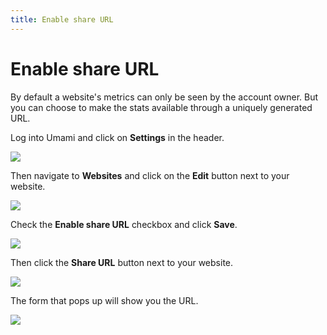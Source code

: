 ```yaml
---
title: Enable share URL
---
```


# Enable share URL

By default a website's metrics can only be seen by the account owner. But you can choose to make the stats available
through a uniquely generated URL.

Log into Umami and click on **Settings** in the header.

<img src="https://content.umami.is/website/images/docs/v1/header.png" />

Then navigate to **Websites** and click on the **Edit** button next to your website.

<img src="https://content.umami.is/website/images/docs/v1/edit-website.png" />

Check the **Enable share URL** checkbox and click **Save**.

<img src="https://content.umami.is/website/images/docs/v1/edit-website-form.png" />

Then click the **Share URL** button next to your website.

<img src="https://content.umami.is/website/images/docs/v1/share-url.png" />

The form that pops up will show you the URL.

<img src="https://content.umami.is/website/images/docs/v1/share-url-form.png" />
